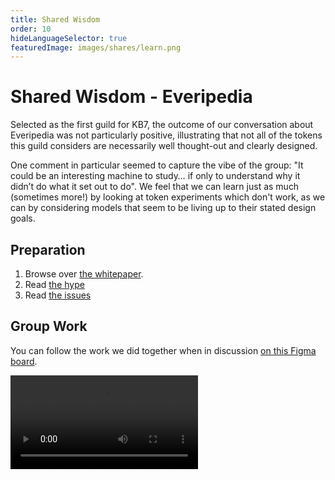```yaml
---
title: Shared Wisdom
order: 10
hideLanguageSelector: true
featuredImage: images/shares/learn.png
---
```


# Shared Wisdom - Everipedia

Selected as the first guild for KB7, the outcome of our conversation about Everipedia was not particularly positive, illustrating that not all of the tokens this guild considers are necessarily well thought-out and clearly designed.

One comment in particular seemed to capture the vibe of the group: "It could be an interesting machine to study… if only to understand why it didn’t do what it set out to do". We feel that we can learn just as much (sometimes more!) by looking at token experiments which don't work, as we can by considering models that seem to be living up to their stated design goals.

## Preparation

1. Browse over [the whitepaper](https://github.com/EveripediaNetwork/Everipedia/blob/master/TechnicalWhitepaper.md).
2. Read [the hype](https://cointelegraph.com/news/everipedia-iq-rallies-400-after-an-nft-collaboration-with-the-associated-press)
3. Read [the issues](https://theoutline.com/post/2369/everipedia-is-the-wikipedia-for-being-wrong?zd=1&zi=76c4k5rf)


## Group Work

You can follow the work we did together when in discussion [on this Figma board](https://www.figma.com/file/Wq1V7DG56k16jxq0PwJsTU/Tokens-Guild%3A-EVERIPEDIA?node-id=1031%3A311).

<Video src="https://www.youtube-nocookie.com/embed/JcVgs9iLoaI" />